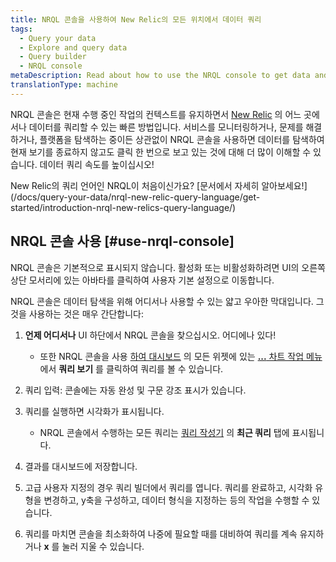 ```yaml
---
title: NRQL 콘솔을 사용하여 New Relic의 모든 위치에서 데이터 쿼리
tags:
  - Query your data
  - Explore and query data
  - Query builder
  - NRQL console
metaDescription: Read about how to use the NRQL console to get data and build charts.
translationType: machine
---
```


NRQL 콘솔은 현재 수행 중인 작업의 컨텍스트를 유지하면서 [New Relic](https://one.newrelic.com/) 의 어느 곳에서나 데이터를 쿼리할 수 있는 빠른 방법입니다. 서비스를 모니터링하거나, 문제를 해결하거나, 플랫폼을 탐색하는 중이든 상관없이 NRQL 콘솔을 사용하면 데이터를 탐색하여 현재 보기를 종료하지 않고도 클릭 한 번으로 보고 있는 것에 대해 더 많이 이해할 수 있습니다. 데이터 쿼리 속도를 높이십시오!

<Callout variant="tip">
  New Relic의 쿼리 언어인 NRQL이 처음이신가요? [문서에서 자세히 알아보세요!](/docs/query-your-data/nrql-new-relic-query-language/get-started/introduction-nrql-new-relics-query-language/)
</Callout>

## NRQL 콘솔 사용 [#use-nrql-console]

<Callout variant="tip">
  NRQL 콘솔은 기본적으로 표시되지 않습니다. 활성화 또는 비활성화하려면 UI의 오른쪽 상단 모서리에 있는 아바타를 클릭하여 사용자 기본 설정으로 이동합니다.
</Callout>

NRQL 콘솔은 데이터 탐색을 위해 어디서나 사용할 수 있는 얇고 우아한 막대입니다. 그것을 사용하는 것은 매우 간단합니다:

1. **언제 어디서나** UI 하단에서 NRQL 콘솔을 찾으십시오. 어디에나 있다!

   * 또한 NRQL 콘솔을 사용 [하여 대시보드](/docs/query-your-data/explore-query-data/dashboards/introduction-dashboards/) 의 모든 위젯에 있는 [**...** 차트 작업 메뉴](/docs/query-your-data/explore-query-data/dashboards/manage-your-dashboard/#dash-manage-charts) 에서 **쿼리 보기** 를 클릭하여 쿼리를 볼 수 있습니다.

2. 쿼리 입력: 콘솔에는 자동 완성 및 구문 강조 표시가 있습니다.

3. 쿼리를 실행하면 시각화가 표시됩니다.

   * NRQL 콘솔에서 수행하는 모든 쿼리는 [쿼리 작성기](/docs/query-your-data/explore-query-data/query-builder/introduction-query-builder/) 의 **최근 쿼리** 탭에 표시됩니다.

4. 결과를 대시보드에 저장합니다.

5. 고급 사용자 지정의 경우 쿼리 빌더에서 쿼리를 엽니다. 쿼리를 완료하고, 시각화 유형을 변경하고, y축을 구성하고, 데이터 형식을 지정하는 등의 작업을 수행할 수 있습니다.

6. 쿼리를 마치면 콘솔을 최소화하여 나중에 필요할 때를 대비하여 쿼리를 계속 유지하거나 **x** 를 눌러 지울 수 있습니다.